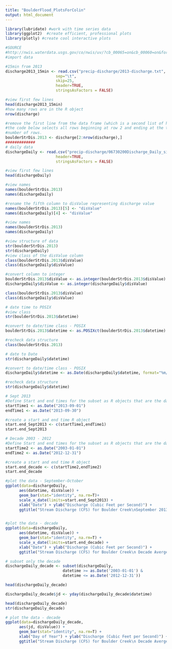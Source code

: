 ```yaml
---
title: "BoulderFlood_PlotsForColin"
output: html_document
---
```


```r

library(lubridate) #work with time series data
library(ggplot2)  #create efficient, professional plots
library(plotly) #create cool interactive plots

```



```r
#SOURCE
#http://nwis.waterdata.usgs.gov/co/nwis/uv/?cb_00065=on&cb_00060=on&format=rdb&site_no=06730200&period=&begin_date=2013-01-01&end_date=2013-12-31
#import data

#15min from 2013
discharge2013_15min <- read.csv("precip-discharge/2013-discharge.txt",
                      sep="\t",
                      skip=25,
                      header=TRUE,
                      stringsAsFactors = FALSE)

#view first few lines
head(discharge2013_15min)
#how many rows are in the R object
nrow(discharge)

#remove the first line from the data frame (which is a second list of headers)
#the code below selects all rows beginning at row 2 and ending at the total
#number of rows. 
boulderStrDis.2013 <- discharge[2:nrow(discharge),]
#############
# daily data
dischargeDaily <- read.csv("precip-discharge/06730200Discharge_Daily_since1986.csv",
                      header=TRUE,
                      stringsAsFactors = FALSE)

#view first few lines
head(dischargeDaily)
```


```r

#view names
names(boulderStrDis.2013)
names(dischargeDaily)

#rename the fifth column to disValue representing discharge value
names(boulderStrDis.2013)[5] <- "disValue"
names(dischargeDaily)[4] <- "disValue"

#view names
names(boulderStrDis.2013)
names(dischargeDaily)

```


```r
#view structure of data
str(boulderStrDis.2013)
str(dischargeDaily)
#view class of the disValue column
class(boulderStrDis.2013$disValue)
class(dischargeDaily$disValue)

#convert column to integer
boulderStrDis.2013$disValue <- as.integer(boulderStrDis.2013$disValue)
dischargeDaily$disValue <- as.integer(dischargeDaily$disValue)

class(boulderStrDis.2013$disValue)
class(dischargeDaily$disValue)

```

```r
# date time to POSIX
#view class
str(boulderStrDis.2013$datetime)

#convert to date/time class - POSIX
boulderStrDis.2013$datetime <- as.POSIXct(boulderStrDis.2013$datetime)

#recheck data structure
class(boulderStrDis.2013)

# date to Date
str(dischargeDaily$datetime)

#convert to date/time class - POSIX
dischargeDaily$datetime <- as.Date(dischargeDaily$datetime, format="%m/%e/%y")

#recheck data structure
str(dischargeDaily$datetime)
```


```r
# Sept 2013
#Define Start and end times for the subset as R objects that are the date class
startTime1 <- as.Date("2013-09-01")
endTime1 <- as.Date("2013-09-30")

#create a start and end time R object
start.end_Sept2013 <- c(startTime1,endTime1)
start.end_Sept2013

# Decade 2003 - 2012
#Define Start and end times for the subset as R objects that are the date class
startTime2 <- as.Date("2003-01-01")
endTime2 <- as.Date("2012-12-31")

#create a start and end time R object
start.end_decade <- c(startTime2,endTime2)
start.end_decade
```

  
```r
#plot the data - September-October
ggplot(data=dischargeDaily,
      aes(datetime, disValue)) +
      geom_bar(stat="identity", na.rm=T)+
      scale_x_date(limits=start.end_Sept2013) +
      xlab("Date") + ylab("Discharge (Cubic Feet per Second)") +
      ggtitle("Stream Discharge (CFS) for Boulder Creek\nSeptember 2013")


#plot the data - decade
ggplot(data=dischargeDaily,
      aes(datetime, disValue)) +
      geom_bar(stat="identity", na.rm=T) +
      scale_x_date(limits=start.end_decade) +
      xlab("Date") + ylab("Discharge (Cubic Feet per Second)") +
      ggtitle("Stream Discharge (CFS) for Boulder Creek\n Decade Averge 2003-2012")
```

```r
# subset only the decade
dischargeDaily_decade <- subset(dischargeDaily,
                         datetime >= as.Date('2003-01-01') &
                         datetime <= as.Date('2012-12-31'))

head(dischargeDaily_decade)

dischargeDaily_decade$jd <- yday(dischargeDaily_decade$datetime)

head(dischargeDaily_decade)
str(dischargeDaily_decade)

# plot the data - decade
ggplot(data=dischargeDaily_decade,
      aes(jd, disValue)) +
      geom_bar(stat="identity", na.rm=T) +
      xlab("Day of Year") + ylab("Discharge (Cubic Feet per Second)") +
      ggtitle("Stream Discharge (CFS) for Boulder Creek\n Decade Averge 2003-2012")
```
